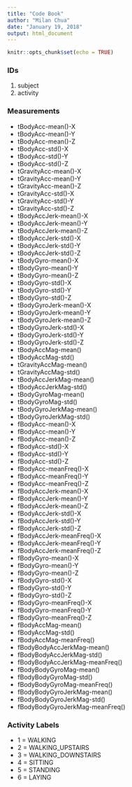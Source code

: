 ```yaml
---
title: "Code Book"
author: "Milan Chua"
date: "January 19, 2018"
output: html_document
---
```


```r
knitr::opts_chunk$set(echo = TRUE)
```

### IDs
1. subject
2. activity

### Measurements
* tBodyAcc-mean()-X
* tBodyAcc-mean()-Y
* tBodyAcc-mean()-Z
* tBodyAcc-std()-X
* tBodyAcc-std()-Y
* tBodyAcc-std()-Z
* tGravityAcc-mean()-X
* tGravityAcc-mean()-Y
* tGravityAcc-mean()-Z
* tGravityAcc-std()-X
* tGravityAcc-std()-Y
* tGravityAcc-std()-Z
* tBodyAccJerk-mean()-X
* tBodyAccJerk-mean()-Y
* tBodyAccJerk-mean()-Z
* tBodyAccJerk-std()-X
* tBodyAccJerk-std()-Y
* tBodyAccJerk-std()-Z
* tBodyGyro-mean()-X
* tBodyGyro-mean()-Y
* tBodyGyro-mean()-Z
* tBodyGyro-std()-X
* tBodyGyro-std()-Y
* tBodyGyro-std()-Z
* tBodyGyroJerk-mean()-X
* tBodyGyroJerk-mean()-Y
* tBodyGyroJerk-mean()-Z
* tBodyGyroJerk-std()-X
* tBodyGyroJerk-std()-Y
* tBodyGyroJerk-std()-Z
* tBodyAccMag-mean()
* tBodyAccMag-std()
* tGravityAccMag-mean()
* tGravityAccMag-std()
* tBodyAccJerkMag-mean()
* tBodyAccJerkMag-std()
* tBodyGyroMag-mean()
* tBodyGyroMag-std()
* tBodyGyroJerkMag-mean()
* tBodyGyroJerkMag-std()
* fBodyAcc-mean()-X
* fBodyAcc-mean()-Y
* fBodyAcc-mean()-Z
* fBodyAcc-std()-X
* fBodyAcc-std()-Y
* fBodyAcc-std()-Z
* fBodyAcc-meanFreq()-X
* fBodyAcc-meanFreq()-Y
* fBodyAcc-meanFreq()-Z
* fBodyAccJerk-mean()-X
* fBodyAccJerk-mean()-Y
* fBodyAccJerk-mean()-Z
* fBodyAccJerk-std()-X
* fBodyAccJerk-std()-Y
* fBodyAccJerk-std()-Z
* fBodyAccJerk-meanFreq()-X
* fBodyAccJerk-meanFreq()-Y
* fBodyAccJerk-meanFreq()-Z
* fBodyGyro-mean()-X
* fBodyGyro-mean()-Y
* fBodyGyro-mean()-Z
* fBodyGyro-std()-X
* fBodyGyro-std()-Y
* fBodyGyro-std()-Z
* fBodyGyro-meanFreq()-X
* fBodyGyro-meanFreq()-Y
* fBodyGyro-meanFreq()-Z
* fBodyAccMag-mean()
* fBodyAccMag-std()
* fBodyAccMag-meanFreq()
* fBodyBodyAccJerkMag-mean()
* fBodyBodyAccJerkMag-std()
* fBodyBodyAccJerkMag-meanFreq()
* fBodyBodyGyroMag-mean()
* fBodyBodyGyroMag-std()
* fBodyBodyGyroMag-meanFreq()
* fBodyBodyGyroJerkMag-mean()
* fBodyBodyGyroJerkMag-std()
* fBodyBodyGyroJerkMag-meanFreq()

### Activity Labels
* 1 =            WALKING
* 2 =  WALKING_UPSTAIRS
* 3 = WALKING_DOWNSTAIRS
* 4 =           SITTING
* 5 =          STANDING
* 6 =            LAYING
